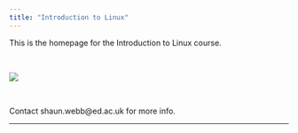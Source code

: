 ```yaml
---
title: "Introduction to Linux"
---
```


This is the homepage for the Introduction to Linux course.

<br>

![](images/logo.png)

</br>

Contact shaun.webb\@ed.ac.uk for more info.

------------------------------------------------------------------------
